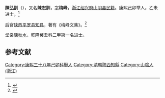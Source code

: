 '''陳弘訓'''（{{bd|1671年| |？|}}），又名'''陳宏訓'''，[[字|字]]'''梅峰'''，[[浙江|浙江]][[绍兴府|绍兴府]][[山阴县|山阴县]][[民籍|民籍]]。康熙己卯举人，乙未进士。<ref>{{cite web |title=历代进士名录 |url=http://www.sx.gov.cn/col/col1462880/index.html |website=绍兴市人民政府}}</ref>

后官[[陕西|陕西]][[平罗县|平罗县]][[知县|知县]]，著有《梅峰文集》。<ref>{{cite book |title=绍兴县敎育志. China: 方志出版社, 2002.}}</ref>

堂亲[[陳秋水|陳秋水]]，乾隆癸丑科二甲第一名进士。

==参考文献==
<references/>
{{康熙五十四年乙未科殿試金榜}}
[[Category:康熙三十八年己卯科舉人|Category:康熙三十八年己卯科舉人]]
[[Category:清朝陝西知縣|Category:清朝陝西知縣]]
[[Category:山陰人_(浙江)|Category:山陰人 (浙江)]]
